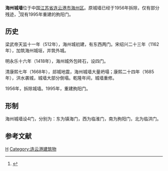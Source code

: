 '''海州城墙'''位于中国[[江苏省|江苏省]][[连云港市|连云港市]][[海州区|海州区]]。原城墙已经于1956年拆除，仅有部分残迹，<ref>{{Cite web |url=http://jsnews.jschina.com.cn/system/2012/12/17/015590129.shtml |title=“海州古城”浮出水面 |accessdate=2015-04-19 |archive-date=2015-04-19 |archive-url=https://web.archive.org/web/20150419114520/http://jsnews.jschina.com.cn/system/2012/12/17/015590129.shtml |dead-url=no }}</ref>现有1995年重建的朐阳门。

== 历史 ==
梁武帝天监十一年（512年），海州城初建，有东西两门。宋绍兴二十三年（1162年），加筑海州城垣，并筑外城。

明永乐十六年（1418年），海州城外包砖石，设四门。

清康熙七年（1668年），郯城地震，海州城墙大量坍塌；康熙二十四年（1685年），洪水袭城，城墙大部分倒塌。乾隆年间，城墙重修。

1956年，拆除城墙。1995年，重建朐阳门。

== 形制 ==
海州城墙设4门，分别为：东为镇海门，西为临淮门，南为朐阳门，北为临洪门。

==参考文献==
{{reflist}}

{{江苏省境内的古城墙}}
[[Category:江苏城墙|H]]
[[Category:连云港建筑物|Category:连云港建筑物]]